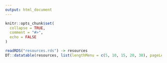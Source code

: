 ```yaml
---
output: html_document
---
```


```r
knitr::opts_chunk$set(
  collapse = TRUE,
  comment = "#>",
  echo = FALSE
)
```

```r
readRDS("resources.rds") -> resources
DT::datatable(resources, list(lengthMenu = c(5, 10, 15, 20, 30), pageLength = 25))
```
